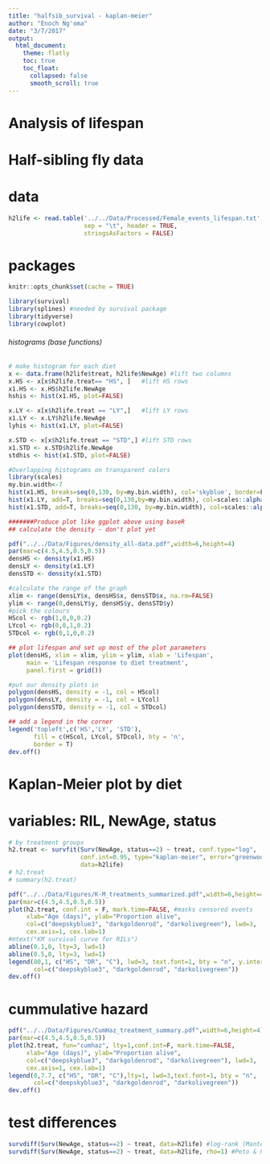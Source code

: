 ```yaml
---
title: "halfsib_survival - kaplan-meier"
author: "Enoch Ng'oma"
date: "3/7/2017"
output:
  html_document:
    theme: flatly
    toc: true
    toc_float:
      collapsed: false
      smooth_scroll: true
---
```


# Analysis of lifespan 
# Half-sibling fly data

# data
```r
h2life <- read.table('../../Data/Processed/Female_events_lifespan.txt',
                     sep = "\t", header = TRUE,
                     stringsAsFactors = FALSE)
```
# packages
```r
knitr::opts_chunk$set(cache = TRUE)

library(survival)
library(splines) #needed by survival package
library(tidyverse) 
library(cowplot)
```

###### histograms (base functions)

```r
# make histogram for each diet
x <- data.frame(h2life$treat, h2life$NewAge) #lift two columns
x.HS <- x[x$h2life.treat== "HS", ]   #lift HS rows
x1.HS <- x.HS$h2life.NewAge
hshis <- hist(x1.HS, plot=FALSE)

x.LY <- x[x$h2life.treat == "LY",]   #lift LY rows
x1.LY <- x.LY$h2life.NewAge
lyhis <- hist(x1.LY, plot=FALSE)

x.STD <- x[x$h2life.treat == "STD",] #lift STD rows
x1.STD <- x.STD$h2life.NewAge
stdhis <- hist(x1.STD, plot=FALSE)
```

```r
#Overlapping histograms on transparent colors
library(scales)
my.bin.width<-7
hist(x1.HS, breaks=seq(0,130, by=my.bin.width), col='skyblue', border=F)
hist(x1.LY, add=T, breaks=seq(0,130,by=my.bin.width), col=scales::alpha('red', 0.5), border=F)
hist(x1.STD, add=T, breaks=seq(0,130, by=my.bin.width), col=scales::alpha('gray', 0.5), border=F)
```


```r
#######Produce plot like ggplot above using baseR
## calculate the density - don't plot yet

pdf("../../Data/Figures/density_all-data.pdf",width=6,height=4)
par(mar=c(4.5,4.5,0.5,0.5))
densHS <- density(x1.HS)
densLY <- density(x1.LY)
densSTD <- density(x1.STD)

#calculate the range of the graph
xlim <- range(densLY$x, densHS$x, densSTD$x, na.rm=FALSE)
ylim <- range(0,densLY$y, densHS$y, densSTD$y)
#pick the colours
HScol <- rgb(1,0,0,0.2)
LYcol <- rgb(0,0,1,0.2)
STDcol <- rgb(0,1,0,0.2)

## plot lifespan and set up most of the plot parameters
plot(densHS, xlim = xlim, ylim = ylim, xlab = 'Lifespan',
     main = 'Lifespan response to diet treatment', 
     panel.first = grid())

#put our density plots in
polygon(densHS, density = -1, col = HScol)
polygon(densLY, density = -1, col = LYcol)
polygon(densSTD, density = -1, col = STDcol)

## add a legend in the corner
legend('topleft',c('HS','LY', 'STD'),
       fill = c(HScol, LYcol, STDcol), bty = 'n',
       border = T) 
dev.off()
```

# Kaplan-Meier plot by diet 
# variables: RIL, NewAge, status

```r

# by treatment groups
h2.treat <- survfit(Surv(NewAge, status==2) ~ treat, conf.type="log", 
                    conf.int=0.95, type="kaplan-meier", error="greenwood",
                    data=h2life)
# h2.treat
# summary(h2.treat)

pdf("../../Data/Figures/K-M_treatments_summarized.pdf",width=6,height=4)
par(mar=c(4.5,4.5,0.5,0.5))
plot(h2.treat, conf.int = F, mark.time=FALSE, #masks censored events
     xlab="Age (days)", ylab="Proportion alive",
     col=c("deepskyblue3", "darkgoldenrod", "darkolivegreen"), lwd=3,
     cex.axis=1, cex.lab=1)
#mtext("KM survival curve for RILs")
abline(0.1,0, lty=3, lwd=1)
abline(0.5,0, lty=3, lwd=1)
legend(80,1, c("HS", "DR", "C"), lwd=3, text.font=1, bty = "n", y.intersp = 1.0, 
       col=c("deepskyblue3", "darkgoldenrod", "darkolivegreen"))
dev.off()
```

# cummulative hazard
```r

pdf("../../Data/Figures/CumHaz_treatment_summary.pdf",width=6,height=4)
par(mar=c(4.5,4.5,0.5,0.5))
plot(h2.treat, fun="cumhaz", lty=1,conf.int=F, mark.time=FALSE,
     xlab="Age (days)", ylab="Proportion alive", 
     col=c("deepskyblue3", "darkgoldenrod", "darkolivegreen"), lwd=3,
     cex.axis=1, cex.lab=1)
legend(0,7.7, c("HS", "DR", "C"),lty=1, lwd=3,text.font=1, bty = "n",
       col=c("deepskyblue3", "darkgoldenrod", "darkolivegreen"))
dev.off()
```

# test differences
```r

survdiff(Surv(NewAge, status==2) ~ treat, data=h2life) #log-rank (Mantel-Haenszel) test
survdiff(Surv(NewAge, status==2) ~ treat, data=h2life, rho=1) #Peto & Peto test
```

